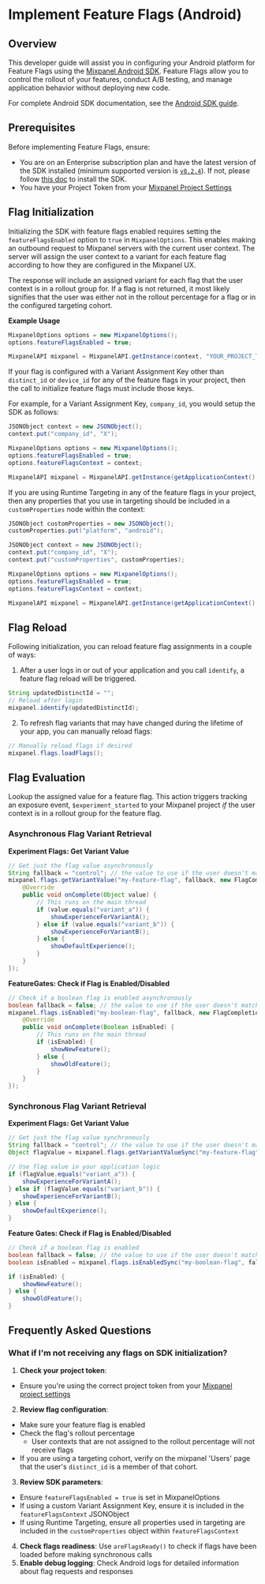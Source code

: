 
# Implement Feature Flags (Android)

## Overview

This developer guide will assist you in configuring your Android platform for Feature Flags using the [Mixpanel Android SDK](/docs/tracking-methods/sdks/android). Feature Flags allow you to control the rollout of your features, conduct A/B testing, and manage application behavior without deploying new code.

For complete Android SDK documentation, see the [Android SDK guide](/docs/tracking-methods/sdks/android).

## Prerequisites

Before implementing Feature Flags, ensure:

- You are on an Enterprise subscription plan  and have the latest version of the SDK installed (minimum supported version is [`v8.2.4`](https://github.com/mixpanel/mixpanel-android/releases/tag/v8.2.4)). If not, please follow [this doc](/docs/quickstart/install-mixpanel) to install the SDK.
- You have your Project Token from your [Mixpanel Project Settings](/docs/orgs-and-projects/managing-projects#find-your-project-tokens)

## Flag Initialization

Initializing the SDK with feature flags enabled requires setting the `featureFlagsEnabled` option to `true` in `MixpanelOptions`. This enables making an outbound request to Mixpanel servers with the current user context.
The server will assign the user context to a variant for each feature flag according to how they are configured in the Mixpanel UX.

The response will include an assigned variant for each flag that the user context is in a rollout group for. If a flag is not returned, it most likely signifies that the user was either not in the rollout percentage for a flag or in the configured targeting cohort.

**Example Usage**

```java Java
MixpanelOptions options = new MixpanelOptions();
options.featureFlagsEnabled = true;

MixpanelAPI mixpanel = MixpanelAPI.getInstance(context, "YOUR_PROJECT_TOKEN", options);
```

If your flag is configured with a Variant Assignment Key other than `distinct_id` or `device_id` for any of the feature flags in your project, then the call to initialize feature flags must include those keys.

For example, for a Variant Assignment Key, `company_id`, you would setup the SDK as follows:

```java Java
JSONObject context = new JSONObject();
context.put("company_id", "X");

MixpanelOptions options = new MixpanelOptions();
options.featureFlagsEnabled = true;
options.featureFlagsContext = context;

MixpanelAPI mixpanel = MixpanelAPI.getInstance(getApplicationContext(), "YOUR_PROJECT_TOKEN", options);
```

If you are using Runtime Targeting in any of the feature flags in your project, then any properties that you use in targeting should be included in a `customProperties` node within the context:

```java
JSONObject customProperties = new JSONObject();
customProperties.put("platform", "android");

JSONObject context = new JSONObject();
context.put("company_id", "X");
context.put("customProperties", customProperties);

MixpanelOptions options = new MixpanelOptions();
options.featureFlagsEnabled = true;
options.featureFlagsContext = context;

MixpanelAPI mixpanel = MixpanelAPI.getInstance(getApplicationContext(), "YOUR_PROJECT_TOKEN", options);
```

## Flag Reload

Following initialization, you can reload feature flag assignments in a couple of ways:

1) After a user logs in or out of your application and you call `identify`, a feature flag reload will be triggered.

```java
String updatedDistinctId = "";
// Reload after login
mixpanel.identify(updatedDistinctId);
```

2) To refresh flag variants that may have changed during the lifetime of your app, you can manually reload flags:

```java
// Manually reload flags if desired
mixpanel.flags.loadFlags();
```
## Flag Evaluation

Lookup the assigned value for a feature flag.
This action triggers tracking an exposure event, `$experiment_started` to your Mixpanel project *if* the user context is in a rollout group for the feature flag.

### Asynchronous Flag Variant Retrieval

**Experiment Flags: Get Variant Value**

```java
// Get just the flag value asynchronously
String fallback = "control"; // the value to use if the user doesn't match any of the flag's rollout rules
mixpanel.flags.getVariantValue("my-feature-flag", fallback, new FlagCompletionCallback<Object>() {
    @Override
    public void onComplete(Object value) {
        // This runs on the main thread
        if (value.equals("variant_a")) {
            showExperienceForVariantA();
        } else if (value.equals("variant_b")) {
            showExperienceForVariantB();
        } else {
            showDefaultExperience();
        }
    }
});
```

**FeatureGates: Check if Flag is Enabled/Disabled**

```java
// Check if a boolean flag is enabled asynchronously
boolean fallback = false; // the value to use if the user doesn't match any of the flag's rollout rules
mixpanel.flags.isEnabled("my-boolean-flag", fallback, new FlagCompletionCallback<Boolean>() {
    @Override
    public void onComplete(Boolean isEnabled) {
        // This runs on the main thread
        if (isEnabled) {
            showNewFeature();
        } else {
            showOldFeature();
        }
    }
});
```

### Synchronous Flag Variant Retrieval

**Experiment Flags: Get Variant Value**

```java
// Get just the flag value synchronously
String fallback = "control"; // the value to use if the user doesn't match any of the flag's rollout rules
Object flagValue = mixpanel.flags.getVariantValueSync("my-feature-flag", fallback);

// Use flag value in your application logic
if (flagValue.equals("variant_a")) {
    showExperienceForVariantA();
} else if (flagValue.equals("variant_b")) {
    showExperienceForVariantB();
} else {
    showDefaultExperience();
}
```

**Feature Gates: Check if Flag is Enabled/Disabled**
```java
// Check if a boolean flag is enabled
boolean fallback = false; // the value to use if the user doesn't match any of the flag's rollout rules
boolean isEnabled = mixpanel.flags.isEnabledSync("my-boolean-flag", fallback);

if (isEnabled) {
    showNewFeature();
} else {
    showOldFeature();
}
```


## Frequently Asked Questions

### What if I'm not receiving any flags on SDK initialization?

1. **Check your project token**:
  - Ensure you're using the correct project token from your [Mixpanel project settings](/docs/orgs-and-projects/managing-projects#find-your-project-tokens)
2. **Review flag configuration**:
  - Make sure your feature flag is enabled
  - Check the flag's rollout percentage
    - User contexts that are not assigned to the rollout percentage will not receive flags
  - If you are using a targeting cohort, verify on the mixpanel 'Users' page that the user's `distinct_id` is a member of that cohort.

3. **Review SDK parameters**:
  - Ensure `featureFlagsEnabled = true` is set in MixpanelOptions
  - If using a custom Variant Assignment Key, ensure it is included in the `featureFlagsContext` JSONObject
  - If using Runtime Targeting, ensure all properties used in targeting are included in the `customProperties` object within `featureFlagsContext`

4. **Check flags readiness**: Use `areFlagsReady()` to check if flags have been loaded before making synchronous calls
5. **Enable debug logging**: Check Android logs for detailed information about flag requests and responses